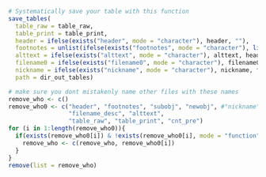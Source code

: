```r
# Systematically save your table with this function
save_tables(
  table_raw = table_raw, 
  table_print = table_print,
  header = ifelse(exists("header", mode = "character"), header, ""),
  footnotes = unlist(ifelse(exists("footnotes", mode = "character"), list(footnotes), "")), 
  alttext = ifelse(exists("alttext", mode = "character"), alttext, header),
  filename0 = ifelse(exists("filename0", mode = "character"), filename0, nickname), 
  nickname = ifelse(exists("nickname", mode = "character"), nickname, filename0),
  path = dir_out_tables)

# make sure you dont mistakenly name other files with these names
remove_who <- c()
remove_who0 <- c("header", "footnotes", "subobj", "newobj", #"nickname", 
                 "filename_desc", "alttext", 
                 "table_raw", "table_print", "cnt_pre")
for (i in 1:length(remove_who0)){
  if(exists(remove_who0[i]) & !exists(remove_who0[i], mode = "function")){
    remove_who <- c(remove_who, remove_who0[i])
  }
}
remove(list = remove_who)

```

